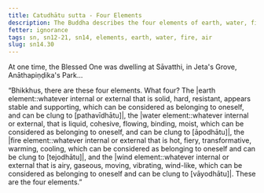```yaml
---
title: Catudhātu sutta - Four Elements
description: The Buddha describes the four elements of earth, water, fire, and air in brief.
fetter: ignorance
tags: sn, sn12-21, sn14, elements, earth, water, fire, air
slug: sn14.30
---
```


At one time, the Blessed One was dwelling at Sāvatthi, in Jeta's Grove, Anāthapiṇḍika's Park...

“Bhikkhus, there are these four elements. What four? The |earth element::whatever internal or external that is solid, hard, resistant, appears stable and supporting, which can be considered as belonging to oneself, and can be clung to [pathavīdhātu]|, the |water element::whatever internal or external, that is liquid, cohesive, flowing, binding, moist, which can be considered as belonging to oneself, and can be clung to [āpodhātu]|, the |fire element::whatever internal or external that is hot, fiery, transformative, warming, cooling, which can be considered as belonging to oneself and can be clung to [tejodhātu]|, and the |wind element::whatever internal or external that is airy, gaseous, moving, vibrating, wind-like, which can be considered as belonging to oneself and can be clung to [vāyodhātu]|. These are the four elements.”